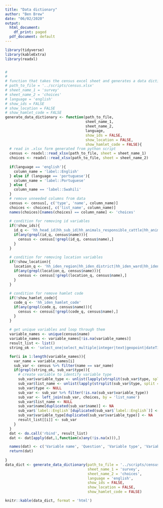 ```yaml
---
title: "Data dictionary"
author: "Ben Brew"
date: "06/02/2020"
output:
  html_document:
    df_print: paged
  pdf_document: default
---
```


```r
library(tidyverse)
library(kableExtra)
library(readxl)


#   
# 
# function that takes the census excel sheet and generates a data dictionary using kableExtra.
# path_to_file = '../scripts/census.xlsx'
# sheet_name_1 = 'survey'
# sheet_name_2 = 'choices'
# language = 'english'
# show_ids = FALSE
# show_location = FALSE
# show_hamlet_code = FALSE
generate_data_dictionary <- function(path_to_file, 
                                     sheet_name_1, 
                                     sheet_name_2, 
                                     language, 
                                     show_ids = FALSE, 
                                     show_location = FALSE, 
                                     show_hamlet_code = FALSE){
  # read in .xlsx form generated from python script
  census <- readxl::read_xlsx(path_to_file, sheet = sheet_name_1)
  choices <- readxl::read_xlsx(path_to_file, sheet = sheet_name_2)
  
  if(language == 'english'){
    column_name = 'label::English'
  } else if (language == 'portuguese'){
    column_name = 'label::Portuguese'
  } else {
    column_name == 'label::Swahili'
  }
  # remove unneeded columns from data 
  census <- census[, c('type', 'name', column_name)]
  choices <- choices[, c('list_name', column_name)]
  names(choices)[names(choices) == column_name] <- 'choices'
  
  # condition for removing id variables
  if(!show_ids){
    id_q <- 'hh_head_id|hh_sub_id|hh_animals_responsible_cattle|hh_animals_responsible_sell_cattle|hh_animals_responsile_pigs|hh_animals_responsible_sell_pigs|hh_health_who|id_ill_15|id_snake_bitten|id_health_fac_15|id_hh_health_worker_15_days|idv_id_permid_label|idv_iden_respondent_id'
    if(any(grepl(id_q, census$name))){
      census <- census[!grepl(id_q, census$name),]
    }
  }
  
  # condition for removing location variables
  if(!show_location){
    location_q <- 'hh_iden_region|hh_iden_district|hh_iden_ward|hh_iden_village|hh_iden_village_other|hh_iden_hamlet|hh_iden_hamlet_other'
    if(any(grepl(location_q, census$name))){
      census <- census[!grepl(location_q, census$name),]
    }
  }
  
  # condition for remove hamlet code
  if(!show_hamlet_code){
    code_q <- 'hh_iden_hamlet_code'
    if(any(grepl(code_q, census$name))){
      census <- census[!grepl(code_q, census$name),]
    }
  }
  
  # get unique variables and loop through them
  variable_names <- unique(census$name)
  variable_names <- variable_names[!is.na(variable_names)]
  result_list <- list()
  string_ok <- 'select_one|select_multiple|integer|text|geopoint|dateTime|date|geopoint|barcode'

  for(i in 1:length(variable_names)){
    var_name = variable_names[i]
    sub_var <- census %>% filter(name == var_name)
    if(grepl(string_ok, sub_var$type)){
      # create variable to identify variable type
      sub_var$variable_type <- unlist(lapply(strsplit(sub_var$type, split = ' '), function(x) x[1]))
      sub_var$list_name <- unlist(lapply(strsplit(sub_var$type, split = ' '), function(x) x[2]))
      sub_var$type <- NULL
      sub_var <- sub_var %>% filter(!is.na(sub_var$variable_type))
      sub_var <- left_join(sub_var, choices, by = 'list_name')
      sub_var$list_name <- NULL
      sub_var$name[duplicated(sub_var$name)] <- NA
      sub_var$`label::English`[duplicated(sub_var$`label::English`)] <- NA
      sub_var$variable_type[duplicated(sub_var$variable_type)] <- NA
      result_list[[i]] <- sub_var
    }
  }
  dat <- do.call('rbind', result_list)
  dat <- dat[apply(dat,1,function(x)any(!is.na(x))),]

  names(dat) <- c('Variable name', 'Question', 'Variable type', 'Variable choices')
  return(dat)
  
}
data_dict <- generate_data_dictionary(path_to_file = '../scripts/census.xlsx',
                                      sheet_name_1 = 'survey',
                                      sheet_name_2 = 'choices',
                                      language = 'english',
                                      show_ids = FALSE,
                                      show_location = FALSE,
                                      show_hamlet_code = FALSE)

```

```r
knitr::kable(data_dict, format = 'html') 

```
